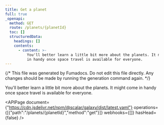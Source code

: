 ```yaml
---
title: Get a planet
full: true
_openapi:
  method: GET
  route: /planets/{planetId}
  toc: []
  structuredData:
    headings: []
    contents:
      - content: >-
          You'll better learn a little bit more about the planets. It might come
          in handy once space travel is available for everyone.
---
```


{/* This file was generated by Fumadocs. Do not edit this file directly. Any changes should be made by running the generation command again. */}

You'll better learn a little bit more about the planets. It might come in handy once space travel is available for everyone.

<APIPage document={"https://cdn.jsdelivr.net/npm/@scalar/galaxy/dist/latest.yaml"} operations={[{"path":"/planets/{planetId}","method":"get"}]} webhooks={[]} hasHead={false} />